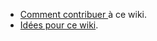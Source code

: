 * [[Help:How to contribute | Comment contribuer ]] à ce wiki.
* [[Ideas for this wiki | Idées pour ce wiki]].